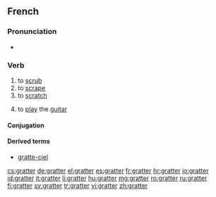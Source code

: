 ==French==

===Pronunciation===
* {{audio|Fr-gratter.ogg|Audio}}

===Verb===
{{fr-verb}}

# to [[scrub]]
# to [[scrape]]
# to [[scratch]]
# {{colloquial|lang=fr}} to [[play]] the [[guitar]]

====Conjugation====
{{fr-conj-er|gratt|avoir}}

====Derived terms====
* [[gratte-ciel]]

[[cs:gratter]]
[[de:gratter]]
[[el:gratter]]
[[es:gratter]]
[[fr:gratter]]
[[hr:gratter]]
[[io:gratter]]
[[id:gratter]]
[[it:gratter]]
[[li:gratter]]
[[hu:gratter]]
[[mg:gratter]]
[[ro:gratter]]
[[ru:gratter]]
[[fi:gratter]]
[[sv:gratter]]
[[tr:gratter]]
[[vi:gratter]]
[[zh:gratter]]